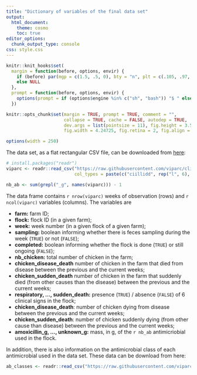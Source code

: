 ```yaml
---
title: "Dictionary of variables of the final data set"
output:
  html_document:
    theme: cosmo
    toc: true
editor_options: 
  chunk_output_type: console
css: style.css
---
```


```r
knitr::knit_hooks$set(
  margin = function(before, options, envir) {
    if (before) par(mgp = c(1.5, .5, 0), bty = "n", plt = c(.105, .97, .13, .97))
    else NULL
  },
  prompt = function(before, options, envir) {
    options(prompt = if (options$engine %in% c("sh", "bash")) "$ " else "> ")
  })

knitr::opts_chunk$set(margin = TRUE, prompt = TRUE, comment = "",
                      collapse = TRUE, cache = FALSE, autodep = TRUE,
                      dev.args = list(pointsize = 11), fig.height = 3.5,
                      fig.width = 4.24725, fig.retina = 2, fig.align = "center")

options(width = 250)
```

The data set, as a flat rectangular CSV file, can be downloaded from
[here](https://raw.githubusercontent.com/viparc/clires_data/master/data/viparc.csv):

```r
# install.packages("readr")
viparc <- readr::read_csv("https://raw.githubusercontent.com/viparc/clires_data/master/data/viparc.csv",
                          col_types = paste(c("ciillidd", rep("l", 6), rep("d", 45)), collapse = ""))
```

```r
nb_ab <- sum(grepl("_g", names(viparc))) - 1
```

The data frame contains `r nrow(viparc)` weeks of observation (rows) and
`r ncol(viparc)` variables (columns). The variables are

* **farm:** farm ID;
* **flock:** flock ID (in a given farm);
* **week:** week number (in a given flock of a given farm);
* **sampling:** boolean informing whether there is feces sampling during the week (`TRUE`) or not (`FALSE`);
* **completed:** boolean informing whether the flock is done (`TRUE`) or still ongoing (`FALSE`);
* **nb_chicken:** total number of chicken in the farm;
* **chicken_disease_death** number of chicken in the farm that died from disease between the previous and the current weeks;
* **chicken_sudden_death** number of chicken in the farm that suddenly died (from other causes than the disease) between the previous and the current weeks;
* **respiratory, ..., sudden_death:** presence (`TRUE`) / absence (`FALSE`) of 6 clinical signs in the flock;
* **chicken_disease_death**: number of chicken dying from disease between the previous and the current weeks;
* **chicken_sudden_death**: number of chicken suddenly dying (from other cause than disease) between the previous and the current weeks;
* **amoxicillin_g, ..., unknown_g:** mass, in g, of the `r nb_ab` antimicriobial used in the flock.

In addition, there is also information on the antimicrobial class of each 
antimicrobial used in the data set. These data can be download from here:

```r
ab_classes <- readr::read_csv("https://raw.githubusercontent.com/viparc/clires_data/master/data/antimicrobial_classes.csv", col_types = "cc")
```

